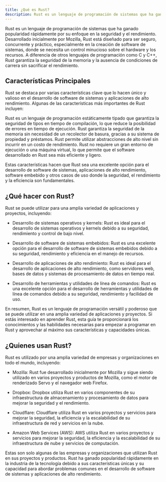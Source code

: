 ```yaml
---
title: ¿Qué es Rust?
description: Rust es un lenguaje de programación de sistemas que ha ganado popularidad rápidamente por su enfoque en la seguridad y el rendimiento.
---
```


Rust es un lenguaje de programación de sistemas que ha ganado popularidad rápidamente por su enfoque en la seguridad y el rendimiento. Desarrollado inicialmente por Mozilla, Rust está diseñado para ser seguro, concurrente y práctico, especialmente en la creación de software de sistemas, donde se necesita un control minucioso sobre el hardware y los recursos. A diferencia de otros lenguajes de programación como C y C++, Rust garantiza la seguridad de la memoria y la ausencia de condiciones de carrera sin sacrificar el rendimiento.


## Características Principales

Rust se destaca por varias características clave que lo hacen único y valioso en el desarrollo de software de sistemas y aplicaciones de alto rendimiento. Algunas de las características más importantes de Rust incluyen:

<CardGrid>
	<Card title="Seguridad de tipos">
		Rust es un lenguaje de programación estáticamente tipado que garantiza la seguridad de tipos en tiempo de compilación, lo que reduce la posibilidad de errores en tiempo de ejecución.
	</Card>
	<Card title="Seguridad de memoria">
		Rust garantiza la seguridad de la memoria sin necesidad de un recolector de basura, gracias a su sistema de propiedad y préstamos.
	</Card>
	<Card title="Abstracción de costo cero" >
		Rust permite utilizar abstracciones de alto nivel sin incurrir en un costo de rendimiento.
	</Card>
	<Card title="Tiempo de ejecución mínimo">
		Rust no requiere un gran entorno de ejecución o una máquina virtual, lo que permite que el software desarrollado en Rust sea más eficiente y ligero.
	</Card>
</CardGrid>

Estas características hacen que Rust sea una excelente opción para el desarrollo de software de sistemas, aplicaciones de alto rendimiento, software embebido y otros casos de uso donde la seguridad, el rendimiento y la eficiencia son fundamentales.

## ¿Qué hacer con Rust?

Rust se puede utilizar para una amplia variedad de aplicaciones y proyectos, incluyendo: 

- Desarrollo de sistemas operativos y kernels: Rust es ideal para el desarrollo de sistemas operativos y kernels debido a su seguridad, rendimiento y control de bajo nivel.

- Desarrollo de software de sistemas embebidos: Rust es una excelente opción para el desarrollo de software de sistemas embebidos debido a su seguridad, rendimiento y eficiencia en el manejo de recursos.

- Desarrollo de aplicaciones de alto rendimiento: Rust es ideal para el desarrollo de aplicaciones de alto rendimiento, como servidores web, bases de datos y sistemas de procesamiento de datos en tiempo real.

- Desarrollo de herramientas y utilidades de línea de comandos: Rust es una excelente opción para el desarrollo de herramientas y utilidades de línea de comandos debido a su seguridad, rendimiento y facilidad de uso.

En resumen, Rust es un lenguaje de programación versátil y poderoso que se puede utilizar en una amplia variedad de aplicaciones y proyectos. Si estás interesado en aprender Rust, esta guía te proporcionará los conocimientos y las habilidades necesarias para empezar a programar en Rust y aprovechar al máximo sus características y capacidades únicas.

## ¿Quienes usan Rust?

Rust es utilizado por una amplia variedad de empresas y organizaciones en todo el mundo, incluyendo:

- Mozilla: Rust fue desarrollado inicialmente por Mozilla y sigue siendo utilizado en varios proyectos y productos de Mozilla, como el motor de renderizado Servo y el navegador web Firefox.

- Dropbox: Dropbox utiliza Rust en varios componentes de su infraestructura de almacenamiento y procesamiento de datos para mejorar la seguridad y el rendimiento.

- Cloudflare: Cloudflare utiliza Rust en varios proyectos y servicios para mejorar la seguridad, la eficiencia y la escalabilidad de su infraestructura de red y servicios en la nube.

- Amazon Web Services (AWS): AWS utiliza Rust en varios proyectos y servicios para mejorar la seguridad, la eficiencia y la escalabilidad de su infraestructura de nube y servicios de computación.

Estas son solo algunas de las empresas y organizaciones que utilizan Rust en sus proyectos y productos. Rust ha ganado popularidad rápidamente en la industria de la tecnología debido a sus características únicas y su capacidad para abordar problemas comunes en el desarrollo de software de sistemas y aplicaciones de alto rendimiento.







